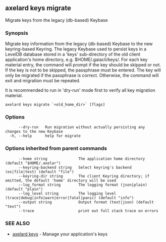 ## axelard keys migrate

Migrate keys from the legacy (db-based) Keybase

### Synopsis

Migrate key information from the legacy (db-based) Keybase to the new keyring-based Keyring.
The legacy Keybase used to persist keys in a LevelDB database stored in a 'keys' sub-directory of
the old client application's home directory, e.g. $HOME/.gaiacli/keys/.
For each key material entry, the command will prompt if the key should be skipped or not. If the key
is not to be skipped, the passphrase must be entered. The key will only be migrated if the passphrase
is correct. Otherwise, the command will exit and migration must be repeated.

It is recommended to run in 'dry-run' mode first to verify all key migration material.

```
axelard keys migrate `<old_home_dir>` [flags]
```

### Options

```
      --dry-run   Run migration without actually persisting any changes to the new Keybase
  -h, --help      help for migrate
```

### Options inherited from parent commands

```
      --home string              The application home directory (default "$HOME/.axelar")
      --keyring-backend string   Select keyring's backend (os|file|test) (default "file")
      --keyring-dir string       The client Keyring directory; if omitted, the default 'home' directory will be used
      --log_format string        The logging format (json|plain) (default "plain")
      --log_level string         The logging level (trace|debug|info|warn|error|fatal|panic) (default "info")
      --output string            Output format (text|json) (default "text")
      --trace                    print out full stack trace on errors
```

### SEE ALSO

- [axelard keys](/cli-docs/v0_31_3/axelard_keys) - Manage your application's keys
